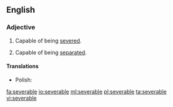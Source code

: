 ==English==

===Adjective===
{{en-adj}}

# Capable of being [[sever]]ed.
# {{context|legal|economics|lang=en}} Capable of being [[separate]]d.

====Translations====
{{trans-top|capable of being severed}}
* Polish: {{t-|pl|wypowiadalny|m}}
{{trans-mid}}
{{trans-bottom}}

[[fa:severable]]
[[io:severable]]
[[ml:severable]]
[[pl:severable]]
[[ta:severable]]
[[vi:severable]]